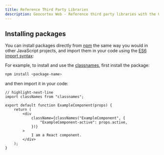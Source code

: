 ```yaml
---
title: Reference Third Party Libraries
description: Geocortex Web - Reference third party libraries with the Geocortex Web SDK
---
```


## Installing packages

You can install packages directly from [npm](https://www.npmjs.com/) the same way you would in other JavaScript projects, and import them in your code using the [ES6 import syntax](https://developer.mozilla.org/en-US/docs/Web/JavaScript/Reference/Statements/import):

For example, to install and use the [classnames](https://github.com/JedWatson/classnames), first install the package:

```sh
npm install <package-name>
```

and then import it in your code:

```tsx
// highlight-next-line
import classNames from "classnames";

export default function ExampleComponent(props) {
    return (
        <div
            className={classNames("ExampleComponent", {
                "ExampleComponent-active": props.active,
            })}
        >
            I am a React component.
        </div>
    );
}
```

